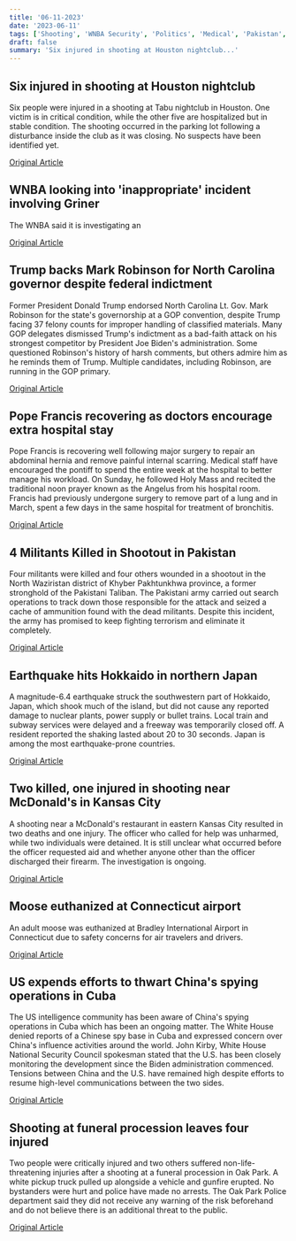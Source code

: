 ```yaml
---
title: '06-11-2023'
date: '2023-06-11'
tags: ['Shooting', 'WNBA Security', 'Politics', 'Medical', 'Pakistan', 'Earthquake', 'Crime', 'airport wildlife', 'US-China relations', 'crime']
draft: false
summary: 'Six injured in shooting at Houston nightclub...'
---
```


## Six injured in shooting at Houston nightclub
Six people were injured in a shooting at Tabu nightclub in Houston. One victim is in critical condition, while the other five are hospitalized but in stable condition. The shooting occurred in the parking lot following a disturbance inside the club as it was closing. No suspects have been identified yet.

[Original Article](https://abcnews.go.com/US/6-injured-shooting-houston-nightclub-police/story?id=99992118)

## WNBA looking into 'inappropriate' incident involving Griner
The WNBA said it is investigating an 

[Original Article](https://abcnews.go.com/Sports/wireStory/brittney-griner-mercury-teammates-confronted-airport-provocateur-wnba-99987160)

## Trump backs Mark Robinson for North Carolina governor despite federal indictment
Former President Donald Trump endorsed North Carolina Lt. Gov. Mark Robinson for the state's governorship at a GOP convention, despite Trump facing 37 felony counts for improper handling of classified materials. Many GOP delegates dismissed Trump's indictment as a bad-faith attack on his strongest competitor by President Joe Biden's administration. Some questioned Robinson's history of harsh comments, but others admire him as he reminds them of Trump. Multiple candidates, including Robinson, are running in the GOP primary.

[Original Article](https://abcnews.go.com/Politics/wireStory/trump-pledges-endorse-mark-robinson-north-carolina-governor-99990260)

## Pope Francis recovering as doctors encourage extra hospital stay
Pope Francis is recovering well following major surgery to repair an abdominal hernia and remove painful internal scarring. Medical staff have encouraged the pontiff to spend the entire week at the hospital to better manage his workload. On Sunday, he followed Holy Mass and recited the traditional noon prayer known as the Angelus from his hospital room. Francis had previously undergone surgery to remove part of a lung and in March, spent a few days in the same hospital for treatment of bronchitis. 

[Original Article](https://abcnews.go.com/International/wireStory/hospitalized-pope-francis-mass-tv-lunches-medical-personnel-99992860)

## 4 Militants Killed in Shootout in Pakistan
Four militants were killed and four others wounded in a shootout in the North Waziristan district of Khyber Pakhtunkhwa province, a former stronghold of the Pakistani Taliban. The Pakistani army carried out search operations to track down those responsible for the attack and seized a cache of ammunition found with the dead militants. Despite this incident, the army has promised to keep fighting terrorism and eliminate it completely.

[Original Article](https://abcnews.go.com/International/wireStory/shootout-northwest-pakistan-afghan-border-kills-3-soldiers-99991239)

## Earthquake hits Hokkaido in northern Japan
A magnitude-6.4 earthquake struck the southwestern part of Hokkaido, Japan, which shook much of the island, but did not cause any reported damage to nuclear plants, power supply or bullet trains. Local train and subway services were delayed and a freeway was temporarily closed off. A resident reported the shaking lasted about 20 to 30 seconds. Japan is among the most earthquake-prone countries.

[Original Article](https://abcnews.go.com/Technology/wireStory/strong-earthquake-rattles-northern-japan-damage-reported-99992122)

## Two killed, one injured in shooting near McDonald's in Kansas City
A shooting near a McDonald's restaurant in eastern Kansas City resulted in two deaths and one injury. The officer who called for help was unharmed, while two individuals were detained. It is still unclear what occurred before the officer requested aid and whether anyone other than the officer discharged their firearm. The investigation is ongoing.

[Original Article](https://abcnews.go.com/US/wireStory/2-dead-injured-shooting-involving-kansas-city-police-99984544)

## Moose euthanized at Connecticut airport
An adult moose was euthanized at Bradley International Airport in Connecticut due to safety concerns for air travelers and drivers.

[Original Article](https://abcnews.go.com/US/wireStory/environmental-officials-kill-moose-after-wanders-connecticut-airport-99994695)

## US expends efforts to thwart China's spying operations in Cuba
The US intelligence community has been aware of China's spying operations in Cuba which has been an ongoing matter. The White House denied reports of a Chinese spy base in Cuba and expressed concern over China's influence activities around the world. John Kirby, White House National Security Council spokesman stated that the U.S. has been closely monitoring the development since the Biden administration commenced. Tensions between China and the U.S. have remained high despite efforts to resume high-level communications between the two sides.

[Original Article](https://abcnews.go.com/US/wireStory/us-confirms-china-spy-base-cuba-2019-99987323)

## Shooting at funeral procession leaves four injured
Two people were critically injured and two others suffered non-life-threatening injuries after a shooting at a funeral procession in Oak Park. A white pickup truck pulled up alongside a vehicle and gunfire erupted. No bystanders were hurt and police have made no arrests. The Oak Park Police department said they did not receive any warning of the risk beforehand and do not believe there is an additional threat to the public.

[Original Article](https://abcnews.go.com/US/wireStory/gunfire-funeral-procession-suburban-chicago-wounds-4-police-99993521)
